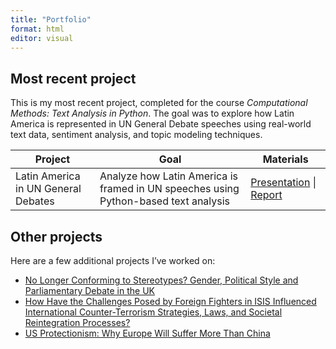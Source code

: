```yaml
---
title: "Portfolio"
format: html
editor: visual
---
```


## Most recent project

<p>This is my most recent project, completed for the course *Computational Methods: Text Analysis in Python*.
 The goal was to explore how Latin America is represented in UN General Debate speeches using real-world text data, sentiment analysis, and topic modeling techniques.</p>

<table class="table table-hover table-striped table-bordered">
  <thead class="table-light">
    <tr>
      <th>Project</th>
      <th>Goal</th>
      <th>Materials</th>
    </tr>
  </thead>
  <tbody>
    <tr>
      <td>Latin America in UN General Debates</td>
      <td>Analyze how Latin America is framed in UN speeches using Python-based text analysis</td>
      <td>
        <a href="project_presentation.html" target="_blank">Presentation</a> |
        <a href="report.html" target="_blank">Report</a>
      </td>
    </tr>
  </tbody>
</table>


## Other projects

<p>Here are a few additional projects I’ve worked on:</p>

<ul>
  <li><a href="presentation.html" target="_blank">No Longer Conforming to Stereotypes? Gender, Political Style and Parliamentary Debate in the UK</a></li>
  <li><a href="projects/PAPER terrorism.docx" target="_blank">How Have the Challenges Posed by Foreign Fighters in ISIS Influenced International Counter-Terrorism Strategies, Laws, and Societal Reintegration Processes?</a></li>
  <li><a href="projects/US protectionism.pdf" target="_blank">US Protectionism: Why Europe Will Suffer More Than China</a></li>
</ul>


